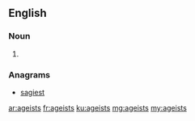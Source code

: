 ==English==

===Noun===
{{head|en|plural}}

# {{plural of|ageist|lang=en}}

===Anagrams===
* [[sagiest#English|sagiest]]

[[ar:ageists]]
[[fr:ageists]]
[[ku:ageists]]
[[mg:ageists]]
[[my:ageists]]